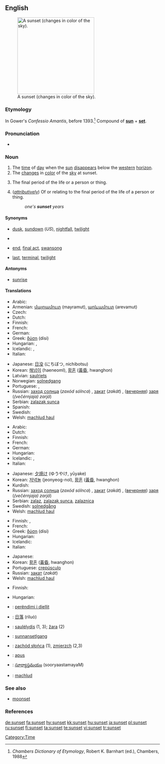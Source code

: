 ==English==
{{wikipedia}}
[[Image:Sunset may 2006 panorama.jpg|thumb|right|250px|A sunset (changes in color of the sky).]]

===Etymology===
In Gower's ''Confessio Amantis'', before 1393.<ref>''Chambers Dictionary of Etymology'', Robert K. Barnhart (ed.), Chambers, 1988</ref> Compound of '''[[sun]]''' + '''[[set]]'''.

===Pronunciation===
* {{audio|en-us-sunset.ogg|Audio (US)}}

===Noun===
{{en-noun}}

# The [[time]] of [[day]] when the [[sun]] [[disappear]]s below the [[western]] [[horizon]].
# The [[change]]s in [[color]] of the [[sky]] at sunset.
# {{figuratively}} The final period of the life or a person or thing.
# (''[[attributively]]'') Of or relating to the final period of the life of a person or thing.<!--this is still a noun, not an adjective-->
#: ''one's '''sunset''' years''

====Synonyms====
* {{sense|time}} [[dusk]], [[sundown]] (''US''), [[nightfall]], [[twilight]]
* {{sense|change in color of the sky at sunset}}
* {{sense|final period of life}} [[end]], [[final act]], [[swansong]]
* {{sense|attributively: of or relating to the final period of life}} [[last]], [[terminal]], [[twilight]]

====Antonyms====
* [[sunrise]]

====Translations====
{{trans-top|time of day}}
* Arabic: {{Arab|[[مغرب]]}}
* Armenian: [[մայրամուտ]] (mayramut), [[արևամուտ]] (arevamut)
* Czech: {{t-|cs|západ|m}}
* Dutch: {{t+|nl|zonsondergang|m}}
* Finnish: {{t-|fi|auringonlasku}}
* French: {{t+|fr|coucher de soleil|m}}
* German: {{t+|de|Sonnenuntergang|m}}
* Greek: [[δύση]] (dísi) {{f}}
* Hungarian: {{t+|hu|naplemente}}, {{t|hu|napnyugta}}
* Icelandic: {{t+|is|sólsetur|n}}, {{t+|is|sólarlag|n}}
* Italian: {{t+|it|tramonto|m}}
{{trans-mid}}
* Japanese: [[日没]] (にちぼつ, nichibotsu)
* Korean: [[해넘이]] (haeneomI), [[황혼]] ([[黃昏]], hwanghon)
* Latvian: [[saulriets]] {{m}}
* Norwegian: [[solnedgang]] {{m}}
* Portuguese: {{t+|pt|crepúsculo|m}}, {{t+|pt|pôr-do-sol|m}}
* Russian: [[заход солнца]] (''zaxód sólnca'') {{m}}, [[закат]] (''zakát'') {{m}}, ([[вечерний|вечерняя]]) [[заря]] (''(večérnjaja) zarjá'') {{f}}
* Serbian: [[zalazak sunca]]
* Spanish: {{t-|es|puesta del sol|f}}
* Swedish: {{t+|sv|solnedgång|c}}
* Welsh: [[machlud haul]]
{{trans-bottom}}

{{trans-top|changes in color of sky at sunset}}
* Arabic: {{Arab|[[غروب الشمس]]}} {{unicode|(ğurūb aš-šams)}} {{m}}
* Dutch: {{t+|nl|zonsondergang|m}}
* Finnish: {{t-|fi|iltarusko}}
* French: {{t+|fr|crépuscule|m}}
* German: {{t+|de|Sonnenuntergang|m}}
* Hungarian: {{t|hu|alkonypír}}
* Icelandic: {{t+|is|sólsetur|n}}, {{t+|is|sólarlag|n}}
* Italian: {{t+|it|tramonto|m}}
{{trans-mid}}
* Japanese: [[夕焼け]] (ゆうやけ, yūyake)
* Korean: [[저녁놀]] (jeonyeog-nol), [[황혼]] ([[黃昏]], hwanghon)
* Kurdish: {{KUchar|[[ڕۆژ ئاوا]]}}
* Russian: [[заход солнца]] (''zaxód sólnca'') {{m}}, [[закат]] (''zakát'') {{m}}, ([[вечерний|вечерняя]]) [[заря]] (''(večérnjaja) zarjá'') {{f}}
* Serbian: [[zalaz]], [[zalazak sunca]], [[zalaznica]]
* Swedish: [[solnedgång]] {{c}}
* Welsh: [[machlud haul]]
{{trans-bottom}}

{{trans-top|final period of life}}
* Finnish: {{t-|fi|auringonlasku}}, {{t-|fi|iltarusko}}
* French: {{t+|fr|crépuscule|m}}
* Greek: [[δύση]] (dísi) {{f}}
* Hungarian: {{t+|hu|alkony}}
* Icelandic: {{t+|is|sólsetur|n}}
* Italian: {{t+|it|tramonto|m}}
{{trans-mid}}
* Japanese: {{t+|ja|たそがれ|tr=tasogare|sc=Jpan}}
* Korean: [[황혼]] ([[黃昏]], hwanghon)
* Portuguese: [[crepúsculo]] {{m}}
* Russian: [[закат]] (''zakát'') {{m}}
* Welsh: [[machlud haul]]
{{trans-bottom}}

{{trans-top|attributively: of or relating to the final period of life}}
* Finnish: {{t-|fi|iltarusko|alt=iltaruskon}}
{{trans-mid}}
* Hungarian: {{t+|hu|alkony}}
{{trans-bottom}}

{{checktrans-top}}
* {{ttbc|Albanian}}: [[perëndimi i diellit]]
* {{ttbc|Chinese}}: [[日落]] (rìluò)
* {{ttbc|Lithuanian}}: [[saulėlydis]] {{m}} (1, 3); [[žara]] {{f}} (2)
* {{ttbc|Old English}}: [[sunnansetlgang]] {{m}}
* {{ttbc|Polish}}: [[zachód słońca]] {{m}} (1), [[zmierzch]] {{m}} (2,3)
* {{ttbc|Romanian}}: [[apus]] {{n}}
* {{ttbc|Telugu}}: [[సూర్యాస్తమయం]] (sooryaastamayaM)
* {{ttbc|Welsh}}: [[machlud]]
{{checktrans-bottom}}

===See also===
* [[moonset]]

===References===
<references/>

[[Category:Time]]

[[de:sunset]]
[[fa:sunset]]
[[hy:sunset]]
[[kk:sunset]]
[[hu:sunset]]
[[ja:sunset]]
[[pl:sunset]]
[[ru:sunset]]
[[fi:sunset]]
[[ta:sunset]]
[[te:sunset]]
[[vi:sunset]]
[[tr:sunset]]
